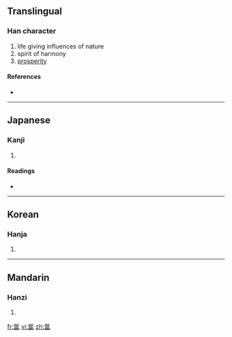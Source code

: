 {{also|氳}}
==Translingual==

===Han character===
{{Han char|rn=84|rad=气|as=10|sn=14|four=|canj=人弓日月廿 (ONABT)}}

# life giving influences of nature
# spirit of harmony
# [[prosperity]]

====References====
* {{Han ref|kx=0600.021|hdz=32013.090|uh=6C32|ud=27698}}

----

==Japanese==

===Kanji===
{{ja-kanji|grade=|rs=气10}}

# {{defn|Japanese}}

====Readings====
* {{ja-readings|on=[[うん]] (un)|kun=[[さかん]] (sakan)}}

----

==Korean==

===Hanja===
{{ko-hanja|hangeul=온|eumhun=|rv=on|mr=on|y=on}}

# {{defn|Korean}}

----

==Mandarin==

===Hanzi===
{{cmn-hanzi|tra=氳|pin=[[yūn]] ([[yun1]])|wg=yün<sup>1</sup>}}

# {{defn|Mandarin}}

[[fr:氲]]
[[vi:氲]]
[[zh:氲]]